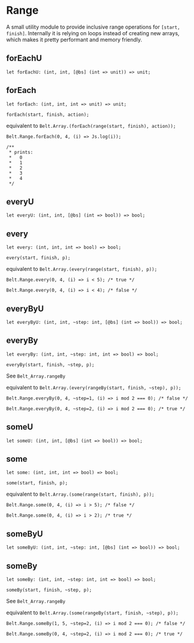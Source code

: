 # Range

<Intro>

A small utility module to provide inclusive range operations for `[start,
finish]`. Internally it is relying on loops instead of creating new arrays,
which makes it pretty performant and memory friendly.

</Intro>

## forEachU

```re sig
let forEachU: (int, int, [@bs] (int => unit)) => unit;
```

## forEach

```re sig
let forEach: (int, int, int => unit) => unit;
```

`forEach(start, finish, action);`

equivalent to `Belt.Array.(forEach(range(start, finish), action));`

```re example
Belt.Range.forEach(0, 4, (i) => Js.log(i));

/**
 * prints:
 *   0
 *   1
 *   2
 *   3
 *   4
 */
```

## everyU

```re sig
let everyU: (int, int, [@bs] (int => bool)) => bool;
```

## every

```re sig
let every: (int, int, int => bool) => bool;
```

`every(start, finish, p);`

equivalent to `Belt.Array.(every(range(start, finish), p));`

```re example
Belt.Range.every(0, 4, (i) => i < 5); /* true */

Belt.Range.every(0, 4, (i) => i < 4); /* false */
```

## everyByU

```re sig
let everyByU: (int, int, ~step: int, [@bs] (int => bool)) => bool;
```

## everyBy

```re sig
let everyBy: (int, int, ~step: int, int => bool) => bool;
```

`everyBy(start, finish, ~step, p);`

See `Belt_Array.rangeBy`

equivalent to `Belt.Array.(every(rangeBy(start, finish, ~step), p));`

```re example
Belt.Range.everyBy(0, 4, ~step=1, (i) => i mod 2 === 0); /* false */

Belt.Range.everyBy(0, 4, ~step=2, (i) => i mod 2 === 0); /* true */
```

## someU

```re sig
let someU: (int, int, [@bs] (int => bool)) => bool;
```

## some

```re sig
let some: (int, int, int => bool) => bool;
```

`some(start, finish, p);`

equivalent to `Belt.Array.(some(range(start, finish), p));`

```re example
Belt.Range.some(0, 4, (i) => i > 5); /* false */

Belt.Range.some(0, 4, (i) => i > 2); /* true */
```

## someByU

```re sig
let someByU: (int, int, ~step: int, [@bs] (int => bool)) => bool;
```

## someBy

```re sig
let someBy: (int, int, ~step: int, int => bool) => bool;
```

`someBy(start, finish, ~step, p);`

See `Belt_Array.rangeBy`

equivalent to `Belt.Array.(some(rangeBy(start, finish, ~step), p));`

```re example
Belt.Range.someBy(1, 5, ~step=2, (i) => i mod 2 === 0); /* false */

Belt.Range.someBy(0, 4, ~step=2, (i) => i mod 2 === 0); /* true */
```
